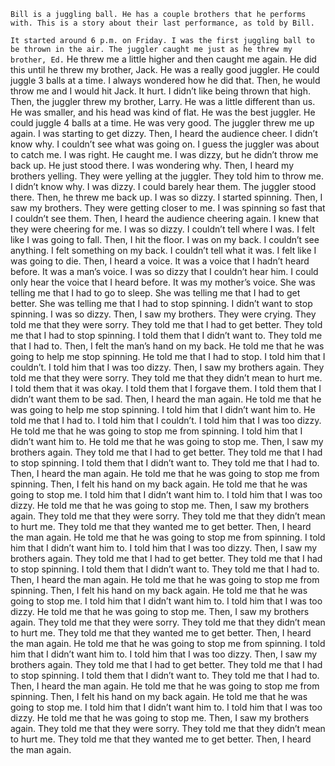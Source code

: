 
<div className={styles["Welcome"]}>

`Bill is a juggling ball. He has a couple brothers that he performs with. This is a story about their last performance, as told by Bill.`

`It started around 6 p.m. on Friday. I was the first juggling ball to be thrown in the air. The juggler caught me just as he threw my brother, Ed.` He threw me a little higher and then caught me again. He did this until he threw my brother, Jack. He was a really good juggler. He could juggle 3 balls at a time. I always wondered how he did that. Then, he would throw me and I would hit Jack. It hurt. I didn’t like being thrown that high. Then, the juggler threw my brother, Larry. He was a little different than us. He was smaller, and his head was kind of flat. He was the best juggler. He could juggle 4 balls at a time. He was very good. The juggler threw me up again. I was starting to get dizzy. Then, I heard the audience cheer. I didn’t know why. I couldn’t see what was going on. I guess the juggler was about to catch me. I was right. He caught me. I was dizzy, but he didn’t throw me back up. He just stood there. I was wondering why. Then, I heard my brothers yelling. They were yelling at the juggler. They told him to throw me. I didn’t know why. I was dizzy. I could barely hear them. The juggler stood there. Then, he threw me back up. I was so dizzy. I started spinning. Then, I saw my brothers. They were getting closer to me. I was spinning so fast that I couldn’t see them. Then, I heard the audience cheering again. I knew that they were cheering for me. I was so dizzy. I couldn’t tell where I was. I felt like I was going to fall. Then, I hit the floor. I was on my back. I couldn’t see anything. I felt something on my back. I couldn’t tell what it was. I felt like I was going to die. Then, I heard a voice. It was a voice that I hadn’t heard before. It was a man’s voice. I was so dizzy that I couldn’t hear him. I could only hear the voice that I heard before. It was my mother’s voice. She was telling me that I had to go to sleep. She was telling me that I had to get better. She was telling me that I had to stop spinning. I didn’t want to stop spinning. I was so dizzy. Then, I saw my brothers. They were crying. They told me that they were sorry. They told me that I had to get better. They told me that I had to stop spinning. I told them that I didn’t want to. They told me that I had to. Then, I felt the man’s hand on my back. He told me that he was going to help me stop spinning. He told me that I had to stop. I told him that I couldn’t. I told him that I was too dizzy. Then, I saw my brothers again. They told me that they were sorry. They told me that they didn’t mean to hurt me. I told them that it was okay. I told them that I forgave them. I told them that I didn’t want them to be sad. Then, I heard the man again. He told me that he was going to help me stop spinning. I told him that I didn’t want him to. He told me that I had to. I told him that I couldn’t. I told him that I was too dizzy. He told me that he was going to stop me from spinning. I told him that I didn’t want him to. He told me that he was going to stop me. Then, I saw my brothers again. They told me that I had to get better. They told me that I had to stop spinning. I told them that I didn’t want to. They told me that I had to. Then, I heard the man again. He told me that he was going to stop me from spinning. Then, I felt his hand on my back again. He told me that he was going to stop me. I told him that I didn’t want him to. I told him that I was too dizzy. He told me that he was going to stop me. Then, I saw my brothers again. They told me that they were sorry. They told me that they didn’t mean to hurt me. They told me that they wanted me to get better. Then, I heard the man again. He told me that he was going to stop me from spinning. I told him that I didn’t want him to. I told him that I was too dizzy. Then, I saw my brothers again. They told me that I had to get better. They told me that I had to stop spinning. I told them that I didn’t want to. They told me that I had to. Then, I heard the man again. He told me that he was going to stop me from spinning. Then, I felt his hand on my back again. He told me that he was going to stop me. I told him that I didn’t want him to. I told him that I was too dizzy. He told me that he was going to stop me. Then, I saw my brothers again. They told me that they were sorry. They told me that they didn’t mean to hurt me. They told me that they wanted me to get better. Then, I heard the man again. He told me that he was going to stop me from spinning. I told him that I didn’t want him to. I told him that I was too dizzy. Then, I saw my brothers again. They told me that I had to get better. They told me that I had to stop spinning. I told them that I didn’t want to. They told me that I had to. Then, I heard the man again. He told me that he was going to stop me from spinning. Then, I felt his hand on my back again. He told me that he was going to stop me. I told him that I didn’t want him to. I told him that I was too dizzy. He told me that he was going to stop me. Then, I saw my brothers again. They told me that they were sorry. They told me that they didn’t mean to hurt me. They told me that they wanted me to get better. Then, I heard the man again.

</div>
